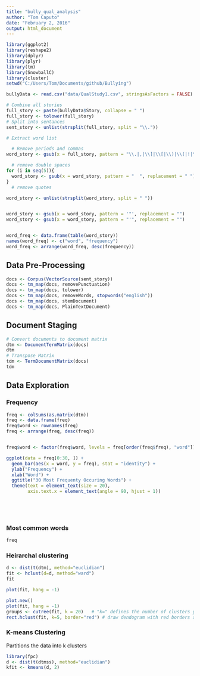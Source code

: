 ```yaml
---
title: "bully_qual_analysis"
author: "Tom Caputo"
date: "February 2, 2016"
output: html_document
---
```


```r
library(ggplot2)
library(reshape2)
library(dplyr)
library(plyr)
library(tm)
library(SnowballC)
library(cluster)  
setwd("C:/Users/Tom/Documents/github/Bullying")

bullyData <- read.csv("data/QualStudy1.csv", stringsAsFactors = FALSE)

# Combine all stories
full_story <- paste(bullyData$Story, collapse = " ")
full_story <- tolower(full_story)
# Split into sentances
sent_story <- unlist(strsplit(full_story, split = "\\."))

# Extract word list

  # Remove periods and commas
word_story <- gsub(x = full_story, pattern = "\\.|,|\\]|\\[|\\)|\\(|!|\\{|\\}\\:|\\;", replacement = "")

  # remove double spaces
for (i in seq(5)){
  word_story <- gsub(x = word_story, pattern = "  ", replacement = " ")
}
  # remove quotes

word_story <- unlist(strsplit(word_story, split = " "))


word_story <- gsub(x = word_story, pattern = '"', replacement = "")
word_story <- gsub(x = word_story, pattern = "'", replacement = "")


word_freq <- data.frame(table(word_story))
names(word_freq) <- c("word", "frequency")
word_freq <- arrange(word_freq, desc(frequency))

```

## Data Pre-Processing

```r
docs <- Corpus(VectorSource(sent_story))
docs <- tm_map(docs, removePunctuation)  
docs <- tm_map(docs, tolower)
docs <- tm_map(docs, removeWords, stopwords("english"))
docs <- tm_map(docs, stemDocument)   
docs <- tm_map(docs, PlainTextDocument)  


```

## Document Staging

```r
# Convert documents to document matrix
dtm <- DocumentTermMatrix(docs)   
dtm
# Transpose Matrix
tdm <- TermDocumentMatrix(docs)   
tdm   

```

## Data Exploration

### Frequency

```r

freq <- colSums(as.matrix(dtm))   
freq <- data.frame(freq)
freq$word <- rownames(freq)
freq <- arrange(freq, desc(freq))


freq$word <- factor(freq$word, levels = freq[order(freq$freq), "word"]) 

ggplot(data = freq[0:30, ]) +
  geom_bar(aes(x = word, y = freq), stat = "identity") +
  ylab("Frequency") + 
  xlab("Word") + 
  ggtitle("30 Most Frequenty Occuring Words") + 
  theme(text = element_text(size = 20), 
        axis.text.x = element_text(angle = 90, hjust = 1)) 

  




```

### Most common words

```r
freq

```

### Heirarchal clustering
```r

 
d <- dist(t(dtm), method="euclidian")   
fit <- hclust(d=d, method="ward")   
fit   

plot(fit, hang = -1)   

plot.new()
plot(fit, hang = -1)
groups <- cutree(fit, k = 20)   # "k=" defines the number of clusters you are using   
rect.hclust(fit, k=5, border="red") # draw dendogram with red borders around the 5 clusters   

```

### K-means Clustering
Partitions the data into k clusters

```r

library(fpc)   
d <- dist(t(dtmss), method="euclidian")   
kfit <- kmeans(d, 2)   

```


